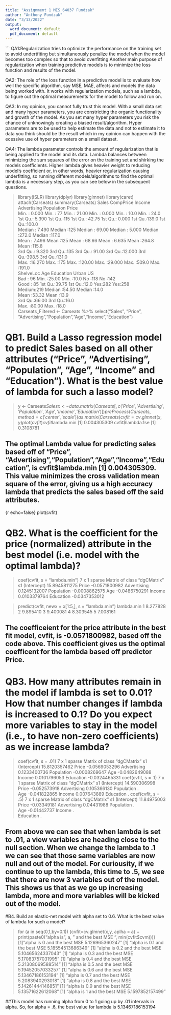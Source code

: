 ```yaml
---
title: "Assignment 1 MIS 64037 Fundzak"
author: "Anthony Fundzak"
date: "3/13/2022"
output:
  word_document: default
  pdf_document: default
---
```

```
QA1:Regularization tries to optimize the performance on the training set to avoid undertfiting but simultaneously penalize the model when the model becomes too complex so that to avoid overfitting.Another main purpose of regularization when training predictive models is to minimize the loss function and results of the model. 

QA2: The role of the loss function in a predictive model is to evaluate how well the specific algorithm, say MSE, MAE, affects and models the data being worked with. It works with regularization models, such as a lambda, to figure out the optimal measurements for the model to follow and run on.

QA3: In my opinion, you cannot fully trust this model. With a small data set and many hyper parameters, you are constricting the organic functionality and growth of the model. As you set many hyper parameters you risk the chance of unknowingly creating a biased result/algorithm. Hyper parameters are to be used to help estimate the data and not to estimate it to data you think should be the result which in my opinion can happen with the ecessive use of hyper parameters on a small dataset.

QA4: The lambda parameter controls the amount of regularization that is being applied to the model and its data. Lambda balances between minimizing the sum squares of the error on the training set and shirking the  models coefficients. Higher lambda gives heavier weight to reducing model's coefficient or, in other words, heavier regularization causing underfitting, so running different models/algorithms to find the optimal lambda is a necessary step, as you can see below in the subsequent questions. 


> library(ISLR)
> library(dplyr)
> library(glmnet)
> library(caret)
> attach(Carseats)
> summary(Carseats)
     Sales          CompPrice       Income        Advertising       Population        Price      
 Min.   : 0.000   Min.   : 77   Min.   : 21.00   Min.   : 0.000   Min.   : 10.0   Min.   : 24.0  
 1st Qu.: 5.390   1st Qu.:115   1st Qu.: 42.75   1st Qu.: 0.000   1st Qu.:139.0   1st Qu.:100.0  
 Median : 7.490   Median :125   Median : 69.00   Median : 5.000   Median :272.0   Median :117.0  
 Mean   : 7.496   Mean   :125   Mean   : 68.66   Mean   : 6.635   Mean   :264.8   Mean   :115.8  
 3rd Qu.: 9.320   3rd Qu.:135   3rd Qu.: 91.00   3rd Qu.:12.000   3rd Qu.:398.5   3rd Qu.:131.0  
 Max.   :16.270   Max.   :175   Max.   :120.00   Max.   :29.000   Max.   :509.0   Max.   :191.0  
  ShelveLoc        Age          Education    Urban       US     
 Bad   : 96   Min.   :25.00   Min.   :10.0   No :118   No :142  
 Good  : 85   1st Qu.:39.75   1st Qu.:12.0   Yes:282   Yes:258  
 Medium:219   Median :54.50   Median :14.0                      
              Mean   :53.32   Mean   :13.9                      
              3rd Qu.:66.00   3rd Qu.:16.0                      
              Max.   :80.00   Max.   :18.0   
> Carseats_Filtered <- Carseats %>% select("Sales", "Price", "Advertising","Population","Age","Income","Education")

# QB1. Build a Lasso regression model to predict Sales based on all other attributes ("Price", "Advertising", "Population", "Age", "Income" and "Education").  What is the best value of lambda for such a lasso model? 
> y <- Carseats$Sales
> x <- data.matrix(Carseats[, c('Price', 'Advertising', 'Population', 'Age', 'Income', 'Education')])
> preProcess(Carseats, method = c('center', 'scale'))
> as.matrix(Carseats)
> cvfit= cv.glmnet(x,y)
> plot(cvfit)
> cvfit$lambda.min
[1] 0.004305309
> cvfit$lambda.1se
[1] 0.3108781

## The optimal Lambda value for predicting sales based off  of "Price", "Advertising","Population","Age","Income","Education", is cvfit$lambda.min [1] 0.004305309. This value minimizes the cross validation mean square of the error, giving us a high accuracy lambda that predicts the sales based off the said attributes.
{r echo=false} plot(cvfit)

# QB2. What is the coefficient for the price (normalized) attribute in the best model (i.e. model with the optimal lambda)? 
> coef(cvfit, s = "lambda.min")
7 x 1 sparse Matrix of class "dgCMatrix"
                       s1
(Intercept) 15.8945811275
Price       -0.0571800982
Advertising  0.1245132007
Population  -0.0008862575
Age         -0.0486750291
Income       0.0103379764
Education   -0.0347353012

> predict(cvfit, newx = x[1:5,], s = "lambda.min")
  lambda.min
1   8.277828
2   9.895410
3   9.400081
4   8.303545
5   7.008161

## The coefficeient for the price attribute in the best fit model, cvfit, is -0.0571800982, based off the code above. This coefficient gives us the optimal coefficent for the lambda based off predictor Price.

# QB3. How many attributes remain in the model if lambda is set to 0.01? How that number changes if lambda is increased to 0.1? Do you expect more variables to stay in the model (i.e., to have non-zero coefficients) as we increase lambda? 

> coef(cvfit, s = .01)
7 x 1 sparse Matrix of class "dgCMatrix"
                       s1
(Intercept) 15.8120357462
Price       -0.0569053296
Advertising  0.1233400736
Population  -0.0008269647
Age         -0.0482649088
Income       0.0101796053
Education   -0.0324465331
> coef(cvfit, s = .1)
7 x 1 sparse Matrix of class "dgCMatrix"
                      s1
(Intercept) 14.590306998
Price       -0.052573918
Advertising  0.105366130
Population   .          
Age         -0.041822865
Income       0.007643889
Education    . 
> coef(cvfit, s = .5)
7 x 1 sparse Matrix of class "dgCMatrix"
                     s1
(Intercept) 11.84975003
Price       -0.03349181
Advertising  0.04431988
Population   .         
Age         -0.01442737
Income       .         
Education    .  

## From above we can see that when lambda is set to .01, a view variables are heading close to the null section. When we change the lambda to .1 we can see that those same variables are now null and out of the model. For curiousity, if we continue to up the lambda, this time to .5, we see that there are now 3 variables out of the model. This shows us that as we go up increasing lambda, more and more variables will be kicked out of the model. 

#B4. Build an elastic-net model with alpha set to 0.6. What is the best value of lambda for such a model? 

> for (a in seq(0,1,by=0.1)) {cvfit=cv.glmnet(x,y, aplha = a) 
+ print(paste0("alpha is ", a, " and the best MSE ", min(cvfit$cvm)))}
[1] "alpha is 0 and the best MSE 5.126965360247"
[1] "alpha is 0.1 and the best MSE 5.18554513686349"
[1] "alpha is 0.2 and the best MSE 5.10465624337043"
[1] "alpha is 0.3 and the best MSE 5.17083757031995"
[1] "alpha is 0.4 and the best MSE 5.21308069588514"
[1] "alpha is 0.5 and the best MSE 5.19452057033257"
[1] "alpha is 0.6 and the best MSE 5.13467186153194"
[1] "alpha is 0.7 and the best MSE 5.2083940293018"
[1] "alpha is 0.8 and the best MSE 5.14261444146851"
[1] "alpha is 0.9 and the best MSE 5.13571622612068"
[1] "alpha is 1 and the best MSE 5.1597852157499"

##This model has running alpha from 0 to 1 going up by .01 intervals in alpha. So, for alpha = .6, the best value for lambda is 5.13467186153194
